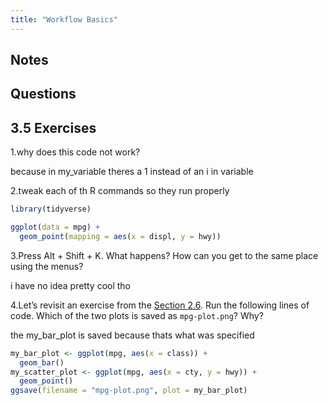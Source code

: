 ```yaml
---
title: "Workflow Basics"
---
```


## Notes

## Questions



## 3.5 Exercises

1.why does this code not work?

because in my_variable theres a 1 instead of an i in variable

2.tweak each of th R commands so they run properly

```r
library(tidyverse)

ggplot(data = mpg) + 
  geom_point(mapping = aes(x = displ, y = hwy))
```

3.Press Alt + Shift + K. What happens? How can you get to the same place using the menus?

i have no idea pretty cool tho

4.Let's revisit an exercise from the [Section 2.6](https://r4ds.hadley.nz/data-visualize.html#sec-ggsave). Run the following lines of code. Which of the two plots is saved as `mpg-plot.png`? Why?

the my_bar_plot is saved because thats what was specified

```r
my_bar_plot <- ggplot(mpg, aes(x = class)) +
  geom_bar()
my_scatter_plot <- ggplot(mpg, aes(x = cty, y = hwy)) +
  geom_point()
ggsave(filename = "mpg-plot.png", plot = my_bar_plot)
```

